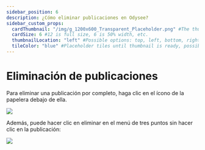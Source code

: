 ---
sidebar_position: 6
description: ¿Cómo eliminar publicaciones en Odysee?
sidebar_custom_props:
  cardThumbnail: "/img/g_1200x600_Transparent_Placeholder.png" #The thumbnail on the category card.
  cardSize: 6 #12 is full size, 6 is 50% width, etc.
  thumbnailLocation: "left" #Possible options: top, left, bottom, right, none
  tileColor: "blue" #Placeholder tiles until thumbnail is ready, possible options: blue, cream, darkpurple, lightpurple, mauve, orange, pink, none
---

# Eliminación de publicaciones

Para eliminar una publicación por completo, haga clic en el ícono de la papelera debajo de ella.

![](/img/en/category-uploading21.png)

Además, puede hacer clic en eliminar en el menú de tres puntos sin hacer clic en la publicación:

![](/img/en/category-uploading22.png)